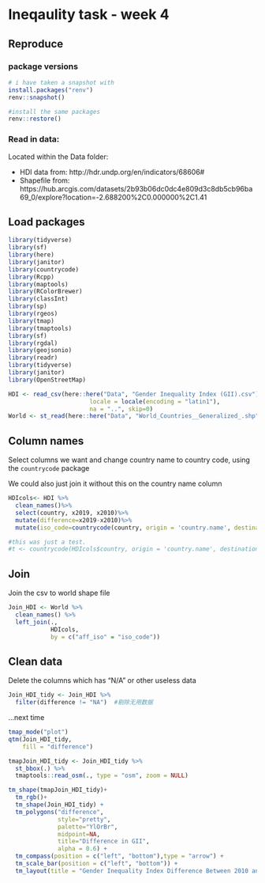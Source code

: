 # Ineqaulity task - week 4

## Reproduce 

### package versions

```r
# i have taken a snapshot with
install.packages("renv")
renv::snapshot()

#install the same packages
renv::restore()
```
### Read in data:

Located within the Data folder:

* HDI data from: http://hdr.undp.org/en/indicators/68606#
* Shapefile from: https://hub.arcgis.com/datasets/2b93b06dc0dc4e809d3c8db5cb96ba69_0/explore?location=-2.688200%2C0.000000%2C1.41 

## Load packages
```r
library(tidyverse)
library(sf)
library(here)
library(janitor)
library(countrycode)
library(Rcpp)
library(maptools)
library(RColorBrewer)
library(classInt)
library(sp)
library(rgeos)
library(tmap)
library(tmaptools)
library(sf)
library(rgdal)
library(geojsonio)
library(readr)
library(tidyverse)
library(janitor)
library(OpenStreetMap)

```

```r
HDI <- read_csv(here::here("Data", "Gender Inequality Index (GII).csv"),
                       locale = locale(encoding = "latin1"),
                       na = "..", skip=0)
World <- st_read(here::here("Data", "World_Countries__Generalized_.shp"))
```

## Column names

Select columns we want and change country name to country code, using the `countrycode` package

We could also just join it without this on the country name column 

```r
HDIcols<- HDI %>%
  clean_names()%>%
  select(country, x2019, x2010)%>%
  mutate(difference=x2019-x2010)%>%
  mutate(iso_code=countrycode(country, origin = 'country.name', destination = 'iso2c'))

#this was just a test. 
#t <- countrycode(HDIcols$country, origin = 'country.name', destination = 'iso2c') 

```

## Join

Join the csv to world shape file

```r
Join_HDI <- World %>% 
  clean_names() %>%
  left_join(., 
            HDIcols,
            by = c("aff_iso" = "iso_code"))
```
## Clean data

Delete the columns which has "N/A" or other useless data
```r
Join_HDI_tidy <- Join_HDI %>%
  filter(difference != "NA")  #剔除无用数据
```

...next time 
```r
tmap_mode("plot")
qtm(Join_HDI_tidy, 
    fill = "difference")

tmapJoin_HDI_tidy <- Join_HDI_tidy %>%
  st_bbox(.) %>% 
  tmaptools::read_osm(., type = "osm", zoom = NULL)

tm_shape(tmapJoin_HDI_tidy)+
  tm_rgb()+
  tm_shape(Join_HDI_tidy) + 
  tm_polygons("difference", 
              style="pretty",
              palette="YlOrBr",
              midpoint=NA,
              title="Difference in GII",
              alpha = 0.6) + 
  tm_compass(position = c("left", "bottom"),type = "arrow") + 
  tm_scale_bar(position = c("left", "bottom")) +
  tm_layout(title = "Gender Inequality Index Difference Between 2010 and 2019", legend.position = c("right", "bottom"))
```


